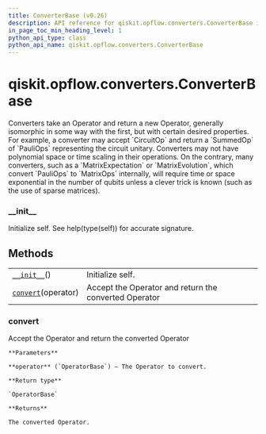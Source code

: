 ```yaml
---
title: ConverterBase (v0.26)
description: API reference for qiskit.opflow.converters.ConverterBase in qiskit v0.26
in_page_toc_min_heading_level: 1
python_api_type: class
python_api_name: qiskit.opflow.converters.ConverterBase
---
```


<span id="qiskit-opflow-converters-converterbase" />

# qiskit.opflow\.converters.ConverterBase

<Class id="qiskit.opflow.converters.ConverterBase" isDedicatedPage={true} github="https://github.com/qiskit/qiskit/tree/stable/0.17/qiskit/opflow/converters/converter_base.py" signature="ConverterBase" modifiers="class">
  Converters take an Operator and return a new Operator, generally isomorphic in some way with the first, but with certain desired properties. For example, a converter may accept `CircuitOp` and return a `SummedOp` of `PauliOps` representing the circuit unitary. Converters may not have polynomial space or time scaling in their operations. On the contrary, many converters, such as a `MatrixExpectation` or `MatrixEvolution`, which convert `PauliOps` to `MatrixOps` internally, will require time or space exponential in the number of qubits unless a clever trick is known (such as the use of sparse matrices).

  ### \_\_init\_\_

  <Function id="qiskit.opflow.converters.ConverterBase.__init__" signature="__init__()">
    Initialize self. See help(type(self)) for accurate signature.
  </Function>

  ## Methods

  |                                                                                                                         |                                                       |
  | ----------------------------------------------------------------------------------------------------------------------- | ----------------------------------------------------- |
  | [`__init__`](#qiskit.opflow.converters.ConverterBase.__init__ "qiskit.opflow.converters.ConverterBase.__init__")()      | Initialize self.                                      |
  | [`convert`](#qiskit.opflow.converters.ConverterBase.convert "qiskit.opflow.converters.ConverterBase.convert")(operator) | Accept the Operator and return the converted Operator |

  ### convert

  <Function id="qiskit.opflow.converters.ConverterBase.convert" signature="convert(operator)" modifiers="abstract">
    Accept the Operator and return the converted Operator

    **Parameters**

    **operator** (`OperatorBase`) – The Operator to convert.

    **Return type**

    `OperatorBase`

    **Returns**

    The converted Operator.
  </Function>
</Class>

